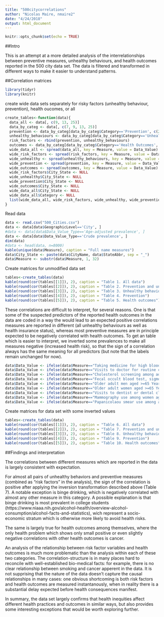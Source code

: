 ```yaml
---
title: "500citycorrelations"
author: "Nicolas Maire, nmaire2"
date: "4/24/2018"
output: html_document
---
```


```r
knitr::opts_chunk$set(echo = TRUE)
```

##Intro

This is an attempt at a more detailed analysis of the interrelationships between preventive measures, unhealthy behaviours, and health outcomes reported in the 500 city data set. The data is filtered and transformed in different ways to make it easier to understand patterns.

##Correlation matrices
```r
library(tidyr)
library(knitr)
```

create wide data sets separately for risky factors (unhealthy behaviour, prevention), health oucomes, or all
```r
create_tables<-function(data){
  data_all <- data[, c(9, 13, 25)]
  data_by_categ <- data[, c(7, 9, 13, 25)]
  prevention <- data_by_categ[data_by_categ$Category=='Prevention', c(2, 3, 4)]
  unhealthy_behaviours <- data_by_categ[data_by_categ$Category=='Unhealthy Behaviors', c(2, 3, 4)]
  risk_factors <- rbind(prevention, unhealthy_behaviours)
  outcomes <- data_by_categ[data_by_categ$Category=='Health Outcomes', c(2, 3, 4)]
  wide_data_all <- spread(data_all, key = Measure, value = Data_Value)
  wide_risk_factors <- spread(risk_factors, key = Measure, value = Data_Value)
  wide_unhealthy <- spread(unhealthy_behaviours, key = Measure, value = Data_Value)
  wide_prevention <- spread(prevention, key = Measure, value = Data_Value)
  wide_outcomes <- spread(outcomes, key = Measure, value = Data_Value)
  wide_risk_factors$City_State <- NULL
  wide_unhealthy$City_State <- NULL
  wide_prevention$City_State <- NULL
  wide_outcomes$City_State <- NULL
  wide_data_all$City_State <- NULL
  wide_data_all$Category <- NULL
  list(wide_data_all, wide_risk_factors, wide_unhealthy, wide_prevention, wide_outcomes)
}
```

Read data
```r
data <- read.csv("500_Cities.csv")
data <- data[data$GeographicLevel=='City', ]
#data <- data[data$Data_Value_Type=='Age-adjusted prevalence', ]
data <- data[data$Data_Value_Type=='Crude prevalence', ]
dim(data)
#data <- head(data, n=8000)
kable(unique(data$Measure), caption = "Full name measures")
data$City_State <- paste(data$CityName, data$StateAbbr, sep = "_")
data$Measure <- substr(data$Measure, 1, 32)
```

Create matrices for unmodified data set
```r
tables<-create_tables(data)
kable(round(cor(tables[[1]]), 2), caption = "Table 1. All data")
kable(round(cor(tables[[2]]), 2), caption = "Table 2. Prevention and unhealthy behaviour")
kable(round(cor(tables[[3]]), 2), caption = "Table 3. Unhealthy behaviour")
kable(round(cor(tables[[4]]), 2), caption = "Table 4. Prevention")
kable(round(cor(tables[[5]]), 2), caption = "Table 5. Health outcomes")
```

These correlations are difficult to interpret, for several reasons. One is that some of the suspected predictors of the reported health outcomes in the data are coded in a way the would lead to an expected positive correlations measures are reported in different (all unhealthy behaviours as well as health insurance status), whereas most preventive measures are in principle expected to be negatively correlated with health outcomes. To get an table which is easier to interpret, we inverted some prevalences to make all measures negative (increased health risk), so that the sign of a correlation always has the same meaning for all predictors (but note that the labels remain unchanged for now).

```r
data$Data_Value <- ifelse(data$Measure=="Taking medicine for high blood p", 1-data$Data_Value, data$Data_Value)
data$Data_Value <- ifelse(data$Measure=="Visits to doctor for routine che", 1-data$Data_Value, data$Data_Value)
data$Data_Value <- ifelse(data$Measure=="Cholesterol screening among adul", 1-data$Data_Value, data$Data_Value)
data$Data_Value <- ifelse(data$Measure=="Fecal occult blood test, sigmoid", 1-data$Data_Value, data$Data_Value)
data$Data_Value <- ifelse(data$Measure=="Older adult men aged >=65 Years ", 1-data$Data_Value, data$Data_Value)
data$Data_Value <- ifelse(data$Measure=="Older adult women aged >=65 Year", 1-data$Data_Value, data$Data_Value)
data$Data_Value <- ifelse(data$Measure=="Visits to dentist or dental clin", 1-data$Data_Value, data$Data_Value)
data$Data_Value <- ifelse(data$Measure=="Mammography use among women aged", 1-data$Data_Value, data$Data_Value)
data$Data_Value <- ifelse(data$Measure=="Papanicolaou smear use among adu", 1-data$Data_Value, data$Data_Value)
```

Create matrices for data set with some inverted values
```r
tables<-create_tables(data)
kable(round(cor(tables[[1]]), 2), caption = "Table 6. All data")
kable(round(cor(tables[[2]]), 2), caption = "Table 7. Prevention and unhealthy behaviour")
kable(round(cor(tables[[3]]), 2), caption = "Table 8. Unhealthy behaviour")
kable(round(cor(tables[[4]]), 2), caption = "Table 9. Prevention")
kable(round(cor(tables[[5]]), 2), caption = "Table 10. Health outcomes")
```

##Findings and interpretation

The correlations between different measures which are reported in the data is largely consistent with expectation.

For almost all pairs of unhealthy behaviors and preventive measures (combined as "risk factors" in the analysis), the sign of the correlation is positive after applying the inversion transformation described above (Table 7). A notable exception is binge drinking, which is negatively correlated with almost any other measure in this category. A possible explanation is that binge drinking is most prevalent in college students (https://www.niaaa.nih.gov/alcohol-health/overview-alcohol-consumption/alcohol-facts-and-statistics), wich represent a socio-economic stratum which is otherwise more likely to avoid health risks.

The same is largely true for health outcomes among themselves, where the only health problem which shows only small positive or even slightly negative correlations with other health outcomes is cancer. 

An analysis of the relationship between risk factor variables and health outcomes is much more problematic than the analysis within each of these two categories. The correlation-structure is in many places hard to reconcile with well-established bio-medical facts: for example, there is no clear relationship between smoking and cancer apperent in the data. It is not supprising that the nature of the data doesn't capture the causal relationships in many cases: one obvious shortcoming is both risk factors and health outcomes are measured instantanously, when in reality there is a substantial delay expected before health consequences manifest.

In summary, the data set largely confirms that health inequities affect different health practices and outcomes in similar ways, but also provides some interesting exceptions that would be worth exploring further.
